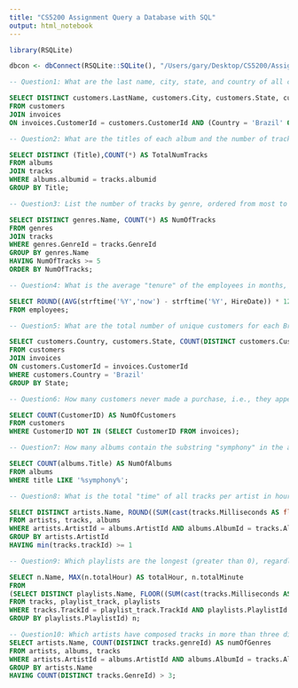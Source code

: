```yaml
---
title: "CS5200 Assignment Query a Database with SQL"
output: html_notebook
---
```


```r
library(RSQLite)

dbcon <- dbConnect(RSQLite::SQLite(), "/Users/gary/Desktop/CS5200/Assignment/Assignment3/MediaDB.db")
```

```sql
-- Question1: What are the last name, city, state, and country of all customers who made at least one purchase and live either in Brazil or Canada? Do not list duplicates.

SELECT DISTINCT customers.LastName, customers.City, customers.State, customers.Country
FROM customers
JOIN invoices
ON invoices.CustomerId = customers.CustomerId AND (Country = 'Brazil' OR Country = 'Canada');

```

```sql
-- Question2: What are the titles of each album and the number of tracks on each album? 

SELECT DISTINCT (Title),COUNT(*) AS TotalNumTracks
FROM albums 
JOIN tracks 
WHERE albums.albumid = tracks.albumid 
GROUP BY Title;
```

```sql
-- Question3: List the number of tracks by genre, ordered from most to least, restricted to those genres for which there are at least five tracks.

SELECT DISTINCT genres.Name, COUNT(*) AS NumOfTracks
FROM genres
JOIN tracks
WHERE genres.GenreId = tracks.GenreId
GROUP BY genres.Name
HAVING NumOfTracks >= 5
ORDER BY NumOfTracks;
```

```sql
-- Question4: What is the average "tenure" of the employees in months, i.e., the time they have been working at our store?

SELECT ROUND((AVG(strftime('%Y','now') - strftime('%Y', HireDate)) * 12 + AVG(strftime('%M','now') - strftime('M', HireDate))),0) AS avgTenure
FROM employees;

``` 

```sql
-- Question5: What are the total number of unique customers for each Brazilian state (e.g., MG, SP, etc.), ordered alphabetically by state, who made at least one purchase (i.e., do not consider customers who never made a purchase)?

SELECT customers.Country, customers.State, COUNT(DISTINCT customers.CustomerId) AS numOfCustomers
FROM customers
JOIN invoices
ON customers.CustomerId = invoices.CustomerId
WHERE customers.Country = 'Brazil'
GROUP BY State;
```

```sql
-- Question6: How many customers never made a purchase, i.e., they appear in the customers table but not in the invoices table.

SELECT COUNT(CustomerID) AS NumOfCustomers
FROM customers
WHERE CustomerID NOT IN (SELECT CustomerID FROM invoices);
```

```sql
-- Question7: How many albums contain the substring "symphony" in the album title?

SELECT COUNT(albums.Title) AS NumOfAlbums
FROM albums
WHERE title LIKE '%symphony%';
```

```sql
-- Question8: What is the total "time" of all tracks per artist in hours, i.e., add up the "Milliseconds" column in tracks?

SELECT DISTINCT artists.Name, ROUND((SUM(cast(tracks.Milliseconds AS float)) / 3600000),2) AS totalTime
FROM artists, tracks, albums
WHERE artists.ArtistId = albums.ArtistId AND albums.AlbumId = tracks.AlbumId
GROUP BY artists.ArtistId
HAVING min(tracks.trackId) >= 1

```

```sql
-- Question9: Which playlists are the longest (greater than 0), regardless of type and format?

SELECT n.Name, MAX(n.totalHour) AS totalHour, n.totalMinute
FROM
(SELECT DISTINCT playlists.Name, FLOOR((SUM(cast(tracks.Milliseconds AS float)) / 60000)/60) AS totalHour, (SUM(cast(tracks.Milliseconds AS float)) / 60000) %60 AS totalMinute
FROM tracks, playlist_track, playlists
WHERE tracks.TrackId = playlist_track.TrackId AND playlists.PlaylistId = playlist_track.PlaylistId
GROUP BY playlists.PlaylistId) n;
```

```sql
-- Question10: Which artists have composed tracks in more than three different genres? 
SELECT artists.Name, COUNT(DISTINCT tracks.genreId) AS numOfGenres
FROM artists, albums, tracks
WHERE artists.ArtistId = albums.ArtistId AND albums.AlbumId = tracks.AlbumId
GROUP BY artists.Name
HAVING COUNT(DISTINCT tracks.GenreId) > 3;

```

